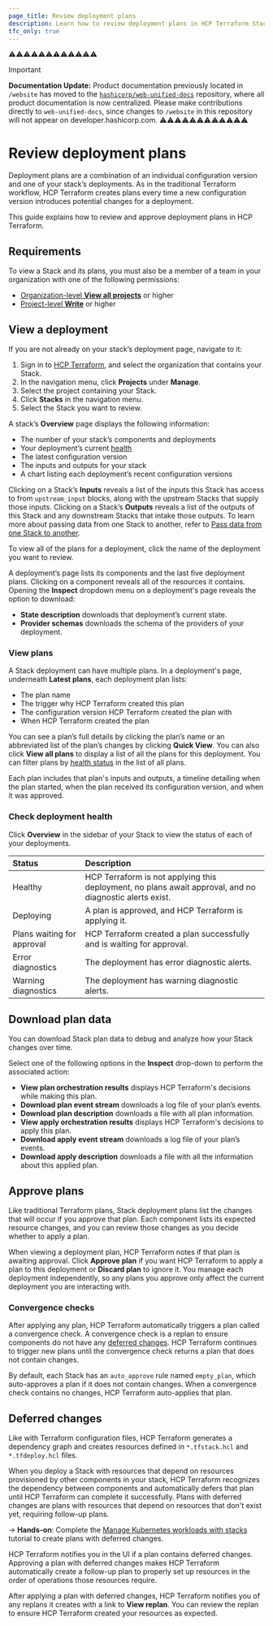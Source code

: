 ```yaml
---
page_title: Review deployment plans
description: Learn how to review deployment plans in HCP Terraform Stacks.
tfc_only: true
---
```


⚠️⚠️⚠️⚠️⚠️⚠️⚠️⚠️⚠️⚠️⚠️⚠️
> [!IMPORTANT]  
> **Documentation Update:** Product documentation previously located in `/website` has moved to the [`hashicorp/web-unified-docs`](https://github.com/hashicorp/web-unified-docs) repository, where all product documentation is now centralized. Please make contributions directly to `web-unified-docs`, since changes to `/website` in this repository will not appear on developer.hashicorp.com.
⚠️⚠️⚠️⚠️⚠️⚠️⚠️⚠️⚠️⚠️⚠️⚠️

# Review deployment plans

Deployment plans are a combination of an individual configuration version and one of your stack’s deployments. As in the traditional Terraform workflow, HCP Terraform creates plans every time a new configuration version introduces potential changes for a deployment. 

This guide explains how to review and approve deployment plans in HCP Terraform.

## Requirements

To view a Stack and its plans, you must also be a member of a team in your organization with one of the following permissions:
* [Organization-level **View all projects**](/terraform/cloud-docs/users-teams-organizations/permissions#view-all-projects) or higher
* [Project-level **Write**](/terraform/cloud-docs/users-teams-organizations/permissions#write) or higher

## View a deployment

If you are not already on your stack’s deployment page, navigate to it:

1. Sign in to [HCP Terraform](https://app.terraform.io), and select the organization that contains your Stack.
1. In the navigation menu, click **Projects** under **Manage**.  
1. Select the project containing your Stack.  
1. Click **Stacks** in the navigation menu.  
1. Select the Stack you want to review.

A stack’s **Overview** page displays the following information:

* The number of your stack’s components and deployments  
* Your deployment’s current [health](#check-deployment-health)  
* The latest configuration version
* The inputs and outputs for your stack   
* A chart listing each deployment’s recent configuration versions

Clicking on a Stack’s **Inputs** reveals a list of the inputs this Stack has access to from `upstream_input` blocks, along with the upstream Stacks that supply those inputs. Clicking on a Stack’s **Outputs** reveals a list of the outputs of this Stack and any downstream Stacks that intake those outputs. To learn more about passing data from one Stack to another, refer to [Pass data from one Stack to another](/terraform/language/stacks/deploy/pass-data).

To view all of the plans for a deployment, click the name of the deployment you want to review.

A deployment’s page lists its components and the last five deployment plans. Clicking on a component reveals all of the resources it contains. Opening the **Inspect** dropdown menu on a deployment's page reveals the option to download: 

* **State description** downloads that deployment’s current state.  
* **Provider schemas** downloads the schema of the providers of your deployment. 

### View plans

A Stack deployment can have multiple plans. In a deployment's page, underneath **Latest plans**, each deployment plan lists:

* The plan name   
* The trigger why HCP Terraform created this plan  
* The configuration version HCP Terraform created the plan with  
* When HCP Terraform created the plan

You can see a plan’s full details by clicking the plan’s name or an abbreviated list of the plan’s changes by clicking **Quick View**. You can also click **View all plans** to display a list of all the plans for this deployment. You can filter plans by [health status](#check-deployment-health) in the list of all plans. 

Each plan includes that plan's inputs and outputs, a timeline detailing when the plan started, when the plan received its configuration version, and when it was approved.  

### Check deployment health

Click **Overview** in the sidebar of your Stack to view the status of each of your deployments. 

| Status | Description |
| :---- | :---- |
| Healthy | HCP Terraform is not applying this deployment, no plans await approval, and no diagnostic alerts exist. |
| Deploying | A plan is approved, and HCP Terraform is applying it. |
| Plans waiting for approval | HCP Terraform created a plan successfully and is waiting for approval. |
| Error diagnostics | The deployment has error diagnostic alerts. |
| Warning diagnostics | The deployment has warning diagnostic alerts. |


## Download plan data

You can download Stack plan data to debug and analyze how your Stack changes over time. 

Select one of the following options in the **Inspect** drop-down to perform the associated action:

* **View plan orchestration results** displays HCP Terraform's decisions while making this plan.  
* **Download plan event stream** downloads a log file of your plan’s events.   
* **Download plan description** downloads a file with all plan information.  
* **View apply orchestration results** displays HCP Terraform's decisions to apply this plan.  
* **Download apply event stream** downloads a log file of your plan’s events.  
* **Download apply description** downloads a file with all the information about this applied plan.

## Approve plans

Like traditional Terraform plans, Stack deployment plans list the changes that will occur if you approve that plan. Each component lists its expected resource changes, and you can review those changes as you decide whether to apply a plan. 

When viewing a deployment plan, HCP Terraform notes if that plan is awaiting approval. Click **Approve plan** if you want HCP Terraform to apply a plan to this deployment or **Discard plan** to ignore it. You manage each deployment independently, so any plans you approve only affect the current deployment you are interacting with.

### Convergence checks

After applying any plan, HCP Terraform automatically triggers a plan called a convergence check. A convergence check is a replan to ensure components do not have any [deferred changes](#deferred-changes). HCP Terraform continues to trigger new plans until the convergence check returns a plan that does not contain changes.

By default, each Stack has an `auto_approve` rule named `empty_plan`, which auto-approves a plan if it does not contain changes. When a convergence check contains no changes, HCP Terraform auto-applies that plan.

## Deferred changes

Like with Terraform configuration files, HCP Terraform generates a dependency graph and creates resources defined in `*.tfstack.hcl` and `*.tfdeploy.hcl` files. 

When you deploy a Stack with resources that depend on resources provisioned by other components in your stack, HCP Terraform recognizes the dependency between components and automatically defers that plan until HCP Terraform can complete it successfully. Plans with deferred changes are plans with resources that depend on resources that don't exist yet, requiring follow-up plans.

-> **Hands-on**: Complete the [Manage Kubernetes workloads with stacks](/terraform/tutorials/cloud/stacks-eks-deferred) tutorial to create plans with deferred changes.

HCP Terraform notifies you in the UI if a plan contains deferred changes. Approving a plan with deferred changes makes HCP Terraform automatically create a follow-up plan to properly set up resources in the order of operations those resources require. 

After applying a plan with deferred changes, HCP Terraform notifies you of any replans it creates with a link to **View replan**. You can review the replan to ensure HCP Terraform created your resources as expected.
